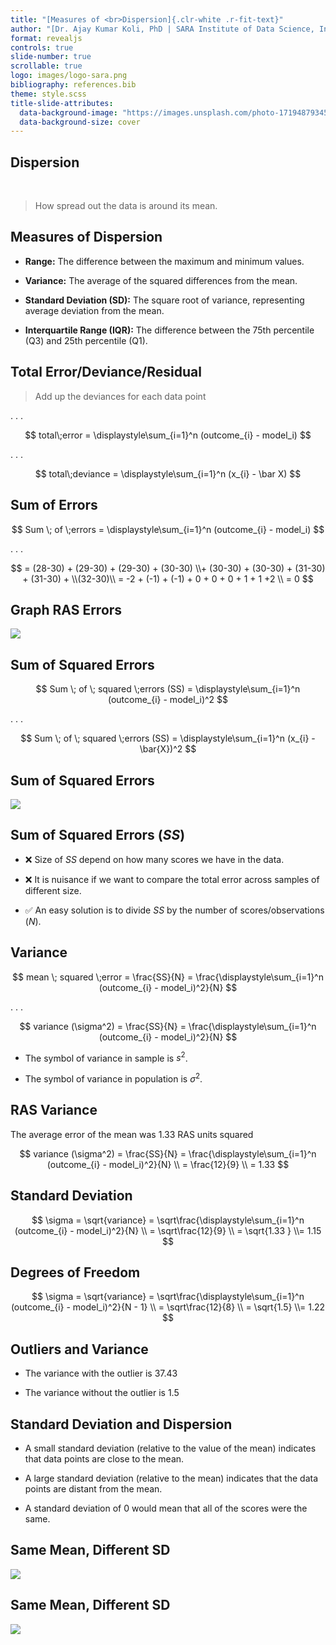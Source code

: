 ```yaml
---
title: "[Measures of <br>Dispersion]{.clr-white .r-fit-text}"
author: "[Dr. Ajay Kumar Koli, PhD | SARA Institute of Data Science, India]{.clr-white .r-fit-text}"
format: revealjs
controls: true
slide-number: true
scrollable: true
logo: images/logo-sara.png
bibliography: references.bib
theme: style.scss
title-slide-attributes: 
  data-background-image: "https://images.unsplash.com/photo-1719487934500-c6aeb08a4c36?q=80&w=2030&auto=format&fit=crop&ixlib=rb-4.0.3&ixid=M3wxMjA3fDB8MHxwaG90by1wYWdlfHx8fGVufDB8fHx8fA%3D%3D"
  data-background-size: cover
---
```


## Dispersion

<br>

> How spread out the data is around its mean.


## Measures of Dispersion

- **Range:** The difference between the maximum and minimum values.

- **Variance:** The average of the squared differences from the mean.

- **Standard Deviation (SD):** The square root of variance, representing average deviation from the mean.

- **Interquartile Range (IQR):** The difference between the 75th percentile (Q3) and 25th percentile (Q1).

## Total Error/Deviance/Residual

> Add up the deviances for each data point

. . .

$$
total\;error = \displaystyle\sum_{i=1}^n (outcome_{i} - model_i)
$$

. . .

$$
total\;deviance = \displaystyle\sum_{i=1}^n (x_{i} - \bar X)
$$

## Sum of Errors

$$
Sum \; of \;errors = \displaystyle\sum_{i=1}^n (outcome_{i} - model_i)
$$

. . .

$$
= (28-30) + (29-30) + (29-30) + (30-30) \\+ (30-30) + (30-30) + (31-30) + (31-30) + \\(32-30)\\
= -2 + (-1) + (-1) + 0 + 0 + 0 + 1 + 1 +2 \\
= 0
$$

## Graph RAS Errors

![](images/graph-ras-errors.png){fig-align="center"}

## Sum of Squared Errors

$$
Sum \; of \; squared \;errors (SS) = \displaystyle\sum_{i=1}^n (outcome_{i} - model_i)^2
$$

. . .

$$
Sum \; of \; squared \;errors (SS) = \displaystyle\sum_{i=1}^n (x_{i} - \bar{X})^2
$$

## Sum of Squared Errors

![](images/sum-square-errors.png){fig-align="center"}

## Sum of Squared Errors ($SS$)

- ❌ Size of $SS$ depend on how many scores we have in the data.

- ❌  It is nuisance if we want to compare the total error across samples of different size.

- ✅  An easy solution is to divide $SS$ by the number of scores/observations ($N$).


## Variance

$$
mean \; squared \;error = \frac{SS}{N} = \frac{\displaystyle\sum_{i=1}^n (outcome_{i} - model_i)^2}{N}
$$

. . .

$$
variance (\sigma^2) = \frac{SS}{N} = \frac{\displaystyle\sum_{i=1}^n (outcome_{i} - model_i)^2}{N}
$$

- The symbol of variance in sample is $s^2$.

- The symbol of variance in population is $\sigma^2$.

## RAS Variance

The average error of the mean was 1.33 RAS units squared

$$
variance (\sigma^2) = \frac{SS}{N} = \frac{\displaystyle\sum_{i=1}^n (outcome_{i} - model_i)^2}{N} \\ = \frac{12}{9} \\ = 1.33 
$$

## Standard Deviation

$$
\sigma = \sqrt{variance} = \sqrt\frac{\displaystyle\sum_{i=1}^n (outcome_{i} - model_i)^2}{N} \\ = \sqrt\frac{12}{9} \\ = \sqrt{1.33 } \\= 1.15
$$

## Degrees of Freedom

$$
\sigma = \sqrt{variance} = \sqrt\frac{\displaystyle\sum_{i=1}^n (outcome_{i} - model_i)^2}{N - 1} \\ = \sqrt\frac{12}{8} \\ = \sqrt{1.5} \\= 1.22
$$

## Outliers and Variance

- The variance with the outlier is 37.43

- The variance without the outlier is 1.5

## Standard Deviation and Dispersion

- A small standard deviation (relative to the value of the mean) indicates that data points are close to the mean.

- A large standard deviation (relative to the mean) indicates that the data points are distant from the mean.

- A standard deviation of 0 would mean that all of the scores were the same.

## Same Mean, Different SD

![](images/graph-mean-sd.png){fig-align="center"}

## Same Mean, Different SD

![](images/distribution-mean-sd.png){fig-align="center"}

